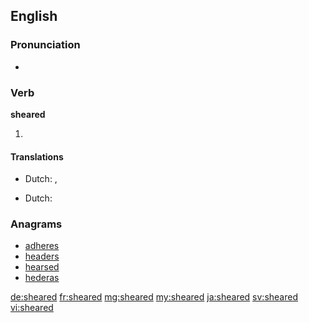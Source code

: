 ==English==

===Pronunciation===
* {{a|US}} {{IPA|/ˈʃiɹd/}}

===Verb===
'''sheared'''

# {{en-past of|shear}}

====Translations====
{{trans-top|past tense of shear}}
* Dutch: {{t+|nl|schoor}}, {{t+|nl|schoren}}
{{trans-mid}}
{{trans-bottom}}
{{trans-top|past participle of shear}}
* Dutch: {{t+|nl|geschoren}}
{{trans-mid}}
{{trans-bottom}}

===Anagrams===
* [[adheres#English|adheres]]
* [[headers#English|headers]]
* [[hearsed#English|hearsed]]
* [[hederas#English|hederas]]

[[de:sheared]]
[[fr:sheared]]
[[mg:sheared]]
[[my:sheared]]
[[ja:sheared]]
[[sv:sheared]]
[[vi:sheared]]
